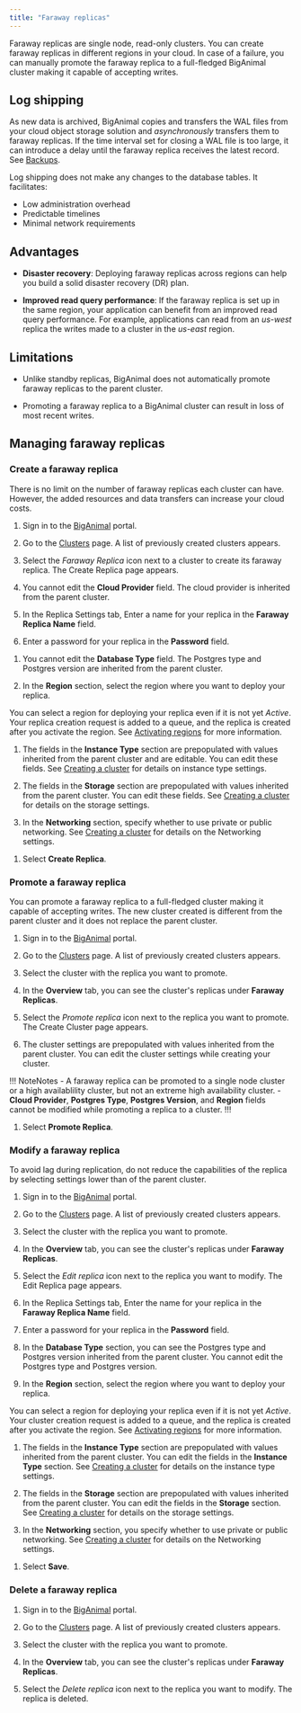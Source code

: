 ```yaml
---
title: "Faraway replicas"
---
```


Faraway replicas are single node, read-only clusters. You can create faraway replicas in different regions in your cloud. In case of a failure, you can manually promote the faraway replica to a full-fledged BigAnimal cluster making it capable of accepting writes. 

## Log shipping

As new data is archived, BigAnimal copies and transfers the WAL files from your cloud object storage solution and *asynchronously* transfers them to faraway replicas. If the time interval set for closing a WAL file is too large, it can introduce a delay until the faraway replica receives the latest record. See [Backups](/biganimal/latest/using_cluster/04_backup_and_restore/#backups).

Log shipping does not make any changes to the database tables. It facilitates:

- Low administration overhead
- Predictable timelines
- Minimal network requirements

## Advantages

- **Disaster recovery**: Deploying faraway replicas across regions can help you build a solid disaster recovery (DR) plan.

- **Improved read query performance**: If the faraway replica is set up in the same region, your application can benefit from an improved read query performance. For example, applications can read from an *us-west* replica the writes made to a cluster in the *us-east* region.

## Limitations

- Unlike standby replicas, BigAnimal does not automatically promote faraway replicas to the parent cluster. 

- Promoting a faraway replica to a BigAnimal cluster can result in loss of most recent writes.

<!-- What are the security protocols used? -->


## Managing faraway replicas

### Create a faraway replica

There is no limit on the number of faraway replicas each cluster can have. However, the added resources and data transfers can increase your cloud costs.

1. Sign in to the [BigAnimal](https://portal.biganimal.com/) portal.

1. Go to the [Clusters](https://portal.biganimal.com/clusters) page. A list of previously created clusters appears.

1. Select the *Faraway Replica* icon next to a cluster to create its faraway replica. The Create Replica page appears.

1. You cannot edit the **Cloud Provider** field. The cloud provider is inherited from the parent cluster. 

1. In the Replica Settings tab, Enter a name for your replica in the **Faraway Replica Name** field.

1. Enter a password for your replica in the **Password** field.
<!-- Any restriction for password? -->

1. You cannot edit the **Database Type** field. The Postgres type and Postgres version are inherited from the parent cluster.  

1. In the **Region** section, select the region where you want to deploy your replica.

 You can select a region for deploying your replica even if it is not yet *Active*. Your replica creation request is added to a queue, and the replica is created after you activate the region. See [Activating regions](/biganimal/latest/getting_started/activating_regions) for more information.
 
1.  The fields in the **Instance Type** section are prepopulated with values inherited from the parent cluster and are editable. You can edit these fields. See [Creating a cluster](/biganimal/latest/getting_started/creating_a_cluster/) for details on instance type settings.

1.  The fields in the **Storage** section are prepopulated with values inherited from the parent cluster. You can edit these fields. See [Creating a cluster](/biganimal/latest/getting_started/creating_a_cluster/) for details on the storage settings.
 
1.  In the **Networking** section, specify whether to use private or public networking. See [Creating a cluster](/biganimal/latest/getting_started/creating_a_cluster/) for details on the Networking settings.
<!-- not sure if this section is editable -->

1. Select **Create Replica**. 


### Promote a faraway replica

You can promote a faraway replica to a full-fledged cluster making it capable of accepting writes. The new cluster created is different from the parent cluster and it does not replace the parent cluster.

1. Sign in to the [BigAnimal](https://portal.biganimal.com/) portal.

1. Go to the [Clusters](https://portal.biganimal.com/clusters) page. A list of previously created clusters appears.

1. Select the cluster with the replica you want to promote.

1. In the **Overview** tab, you can see the cluster's replicas under **Faraway Replicas**.

1. Select the *Promote replica* icon next to the replica you want to promote. The Create Cluster page appears. 

1. The cluster settings are prepopulated with values inherited from the parent cluster. You can edit the cluster settings while creating your cluster. 

 !!! NoteNotes
     - A faraway replica can be promoted to a single node cluster or a high availablility cluster, but not an extreme high availability cluster. 
     - **Cloud Provider**, **Postgres Type**, **Postgres Version**, and **Region** fields cannot be modified while promoting a replica to a cluster.
     !!!

1. Select **Promote Replica**. 
 

### Modify a faraway replica

To avoid lag during replication, do not reduce the capabilities of the replica by selecting settings lower than of the parent cluster.

1. Sign in to the [BigAnimal](https://portal.biganimal.com/) portal.

1. Go to the [Clusters](https://portal.biganimal.com/clusters) page. A list of previously created clusters appears.

1. Select the cluster with the replica you want to promote.

1. In the **Overview** tab, you can see the cluster's replicas under **Faraway Replicas**.

1. Select the *Edit replica* icon next to the replica you want to modify. The Edit Replica page appears. 

1. In the Replica Settings tab, Enter the name for your replica in the **Faraway Replica Name** field.

1.  Enter a password for your replica in the **Password** field.

1.  In the **Database Type** section, you can see the Postgres type and Postgres version inherited from the parent cluster. You cannot edit the Postgres type and Postgres version. 

1.  In the **Region** section, select the region where you want to deploy your replica.

 You can select a region for deploying your replica even if it is not yet *Active*. Your cluster creation request is added to a queue, and the replica is created after you activate the region. See [Activating regions](/biganimal/latest/getting_started/activating_regions) for more information.
 
1.  The fields in the **Instance Type** section are prepopulated with values inherited from the parent cluster. You can edit the fields in the **Instance Type** section. See [Creating a cluster](/biganimal/latest/getting_started/creating_a_cluster/) for details on the instance type settings.

1.  The fields in the **Storage** section are prepopulated with values inherited from the parent cluster. You can edit the fields in the **Storage** section. See [Creating a cluster](/biganimal/latest/getting_started/creating_a_cluster/) for details on the storage settings.
 
1.  In the **Networking** section, you specify whether to use private or public networking. See [Creating a cluster](/biganimal/latest/getting_started/creating_a_cluster/) for details on the Networking settings.
<!-- not sure if this section is editable -->

1. Select **Save**. 

### Delete a faraway replica

1. Sign in to the [BigAnimal](https://portal.biganimal.com/) portal.

1. Go to the [Clusters](https://portal.biganimal.com/clusters) page. A list of previously created clusters appears.

1. Select the cluster with the replica you want to promote.

1. In the **Overview** tab, you can see the cluster's replicas under **Faraway Replicas**. 

1. Select the *Delete replica* icon next to the replica you want to modify. The replica is deleted.

